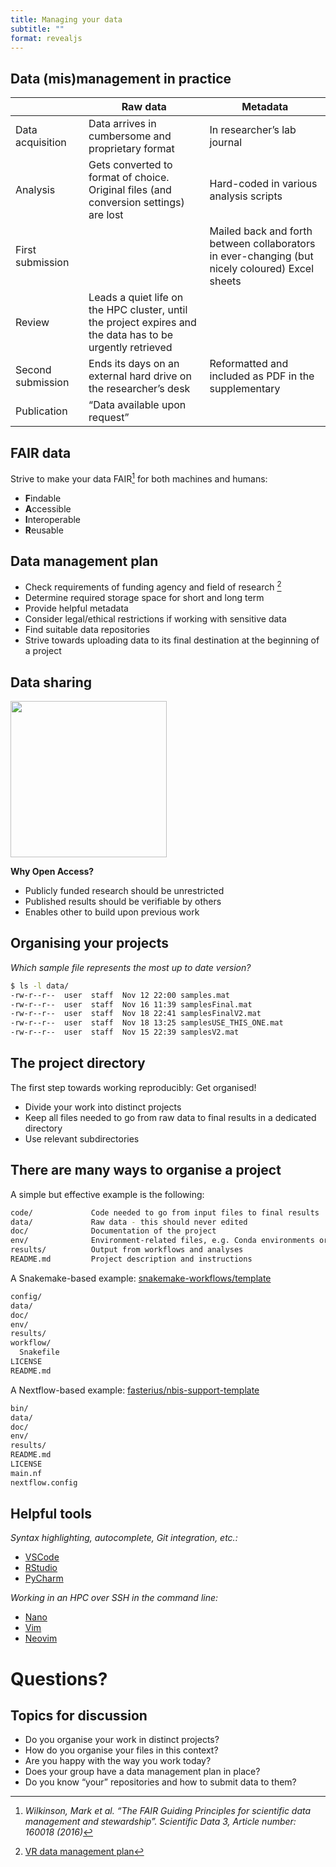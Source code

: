 ```yaml
---
title: Managing your data
subtitle: ""
format: revealjs
---
```


## Data (mis)management in practice {.smaller}

|                             | [Raw data]{.green}                | [Metadata]{.green} |
| -----------------           | --------------------------- | --------------------------- |
| [Data acquisition]{.green}  | Data arrives in cumbersome and proprietary format | In researcher's lab journal |
| [Analysis]{.green}          | Gets converted to format of choice. Original files (and conversion settings) are lost | Hard-coded in various analysis scripts |
| [First submission]{.green}  | | Mailed back and forth between collaborators in ever-changing (but nicely coloured) Excel sheets |
| [Review]{.green}            | Leads a quiet life on the HPC cluster, until the project expires and the data has to be urgently retrieved | |
| [Second submission]{.green} | Ends its days on an external hard drive on the researcher's desk | Reformatted and included as PDF in the supplementary |
| [Publication]{.green}       | "Data available upon request" | |

## FAIR data

Strive to make your data FAIR^[_Wilkinson, Mark et al. "The FAIR Guiding
Principles for scientific data management and stewardship". Scientific Data 3,
Article number: 160018 (2016)_] for both machines and humans:

- [**F**]{.green}indable
- [**A**]{.green}ccessible
- [**I**]{.green}nteroperable
- [**R**]{.green}eusable

## Data management plan

::: {.incremental}
- Check [requirements of funding agency]{.green} and field of research
  ^[[VR data management plan](https://www.vr.se/english/calls-and-decisions/grant-terms-and-conditions/data-management-plan.html)]
- Determine [required storage]{.green} space for short and long term
- Provide [helpful metadata]{.green}
- Consider legal/ethical restrictions if working with [sensitive data]{.green}
- Find suitable [data repositories]{.green}
- Strive towards uploading data to its final destination at the [beginning of a
  project]{.green}
:::

## Data sharing

![](https://www.openaccess.nl/sites/www.openaccess.nl/files/documenten/open-access-logo-png-transparent.png){height=250 fig-align=center}

**Why Open Access?**

- Publicly funded research should be [unrestricted]{.green}
- Published results should be [verifiable by others]{.green}
- Enables other to [build upon previous work]{.green}

## Organising your projects

_Which sample file represents the most up to date version?_

```bash
$ ls -l data/
-rw-r--r--  user  staff  Nov 12 22:00 samples.mat
-rw-r--r--  user  staff  Nov 16 11:39 samplesFinal.mat
-rw-r--r--  user  staff  Nov 18 22:41 samplesFinalV2.mat
-rw-r--r--  user  staff  Nov 18 13:25 samplesUSE_THIS_ONE.mat
-rw-r--r--  user  staff  Nov 15 22:39 samplesV2.mat
```

## The project directory

The first step towards working reproducibly: [Get organised!]{.green}

::: {.incremental}
- Divide your work into [distinct projects]{.green}
- Keep all files needed to go from raw data to final results in a dedicated
  directory
- Use [relevant subdirectories]{.green}
:::

## There are many ways to organise a project

::: {.r-stack}

::: {.fragment fragment-index=1}
::: {.fragment .fade-out fragment-index=2}
A simple but effective example is the following:
```bash
code/             Code needed to go from input files to final results
data/             Raw data - this should never edited
doc/              Documentation of the project
env/              Environment-related files, e.g. Conda environments or Dockerfiles
results/          Output from workflows and analyses
README.md         Project description and instructions
```
:::
:::

::: {.fragment fragment-index=2}
::: {.fragment .fade-out fragment-index=3}
A Snakemake-based example: [snakemake-workflows/template](https://github.com/snakemake-workflows/snakemake-workflow-template)
```bash
config/
data/
doc/
env/
results/
workflow/
  Snakefile
LICENSE
README.md
```
:::
:::

::: {.fragment fragment-index=3}
A Nextflow-based example: [fasterius/nbis-support-template](https://github.com/fasterius/nbis-support-template)
```bash
bin/
data/
doc/
env/
results/
README.md
LICENSE
main.nf
nextflow.config
```
:::

:::

## Helpful tools

::: {.fragment}
*Syntax highlighting, autocomplete, Git integration, etc.:*

- [VSCode](https://code.visualstudio.com/)
- [RStudio](https://rstudio.com/)
- [PyCharm](https://www.jetbrains.com/pycharm/)
:::

::: {.fragment}
*Working in an HPC over SSH in the command line:*

- [Nano](https://www.nano-editor.org/)
- [Vim](https://www.vim.org/)
- [Neovim](https://neovim.io/)
:::

# Questions?

## Topics for discussion

- Do you organise your work in distinct projects?
- How do you organise your files in this context?
- Are you happy with the way you work today?
- Does your group have a data management plan in place?
- Do you know "your" repositories and how to submit data to them?
